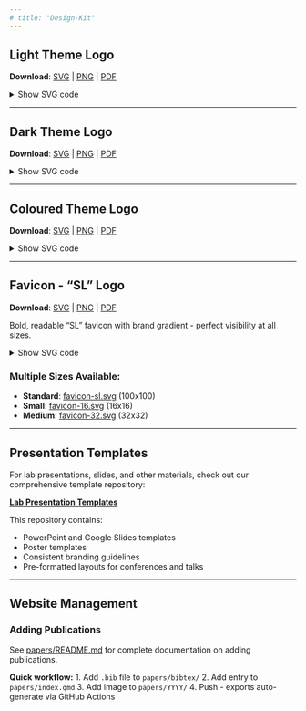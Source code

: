 ```yaml
---
# title: "Design-Kit"
---
```

## Light Theme Logo

**Download**: [SVG](images/logo_light.svg) | [PNG](images/logo_light.png) | [PDF](images/logo_light.pdf)

<details>
<summary>Show SVG code</summary>

```svg
<svg viewBox="0 0 480 120" xmlns="http://www.w3.org/2000/svg">
  <title>Sustainability Lab Logo - Light Mode</title>
  <line x1="110" y1="85" x2="110" y2="35" stroke="#444444" stroke-width="2" stroke-linecap="round"/>
  <line x1="110" y1="85" x2="150" y2="85" stroke="#444444" stroke-width="2" stroke-linecap="round"/>
  <path d="M 90.0 84.7 L 91.4 84.5 L 92.8 84.3 L 94.1 84.1 L 95.5 83.7 L 96.9 83.2 L 98.3 82.5 L 99.7 81.5 L 101.0 80.2 L 102.4 78.5 L 103.8 76.3 L 105.2 73.5 L 106.6 70.2 L 107.9 66.3 L 109.3 62.1 L 110.7 57.9 L 112.1 53.7 L 113.4 49.8 L 114.8 46.5 L 116.2 43.7 L 117.6 41.5 L 119.0 39.8 L 120.3 38.5 L 121.7 37.5 L 123.1 36.8 L 124.5 36.3 L 125.9 35.9 L 127.2 35.7 L 128.6 35.5 L 130.0 35.3"
        fill="none"
        stroke="#000000"
        stroke-width="3.5"
        stroke-linecap="round"/>
  <text x="165" y="65" font-family="system-ui, sans-serif" font-size="32" font-weight="400" fill="#111111" letter-spacing="0.5px">
    SUSTAINABILITY
  </text>
  <text x="165" y="85" font-family="system-ui, sans-serif" font-size="18" font-weight="300" fill="#555555" letter-spacing="3px">
    LAB
  </text>
</svg>
```

</details>

---

##  Dark Theme Logo

**Download**: [SVG](images/logo_dark.svg) | [PNG](images/logo_dark.png) | [PDF](images/logo_dark.pdf)

<details>
<summary>Show SVG code</summary>

```svg
<svg viewBox="0 0 480 120" xmlns="http://www.w3.org/2000/svg">
  <title>Sustainability Lab Logo - Dark Mode</title>
  <line x1="110" y1="85" x2="110" y2="35" stroke="#CCCCCC" stroke-width="2" stroke-linecap="round"/>
  <line x1="110" y1="85" x2="150" y2="85" stroke="#CCCCCC" stroke-width="2" stroke-linecap="round"/>
  <path d="M 90.0 84.7 L 91.4 84.5 L 92.8 84.3 L 94.1 84.1 L 95.5 83.7 L 96.9 83.2 L 98.3 82.5 L 99.7 81.5 L 101.0 80.2 L 102.4 78.5 L 103.8 76.3 L 105.2 73.5 L 106.6 70.2 L 107.9 66.3 L 109.3 62.1 L 110.7 57.9 L 112.1 53.7 L 113.4 49.8 L 114.8 46.5 L 116.2 43.7 L 117.6 41.5 L 119.0 39.8 L 120.3 38.5 L 121.7 37.5 L 123.1 36.8 L 124.5 36.3 L 125.9 35.9 L 127.2 35.7 L 128.6 35.5 L 130.0 35.3"
        fill="none"
        stroke="#FFFFFF"
        stroke-width="3.5"
        stroke-linecap="round"/>
  <text x="165" y="65" font-family="system-ui, sans-serif" font-size="32" font-weight="400" fill="#FFFFFF" letter-spacing="0.5px">
    SUSTAINABILITY
  </text>
  <text x="165" y="85" font-family="system-ui, sans-serif" font-size="18" font-weight="300" fill="#AAAAAA" letter-spacing="3px">
    LAB
  </text>
</svg>
```

</details>

---

##  Coloured Theme Logo

**Download**: [SVG](images/logo_colored.svg) | [PNG](images/logo_colored.png) | [PDF](images/logo_colored.pdf)

<details>
<summary>Show SVG code</summary>

```svg
<svg viewBox="0 0 480 120" xmlns="http://www.w3.org/2000/svg">
  <title>Sustainability Lab Logo - Modern Teal</title>
  <line x1="110" y1="85" x2="110" y2="35" stroke="#5C9EAD" stroke-width="2" stroke-linecap="round"/>
  <line x1="110" y1="85" x2="150" y2="85" stroke="#5C9EAD" stroke-width="2" stroke-linecap="round"/>
  <path d="M 90.0 84.7 L 91.4 84.5 L 92.8 84.3 L 94.1 84.1 L 95.5 83.7 L 96.9 83.2 L 98.3 82.5 L 99.7 81.5 L 101.0 80.2 L 102.4 78.5 L 103.8 76.3 L 105.2 73.5 L 106.6 70.2 L 107.9 66.3 L 109.3 62.1 L 110.7 57.9 L 112.1 53.7 L 113.4 49.8 L 114.8 46.5 L 116.2 43.7 L 117.6 41.5 L 119.0 39.8 L 120.3 38.5 L 121.7 37.5 L 123.1 36.8 L 124.5 36.3 L 125.9 35.9 L 127.2 35.7 L 128.6 35.5 L 130.0 35.3" 
        fill="none" 
        stroke="#2F5F5F" 
        stroke-width="3.5" 
        stroke-linecap="round"/>
  <text x="165" y="65" font-family="system-ui, sans-serif" font-size="32" font-weight="400" fill="#2F5F5F" letter-spacing="0.5px">
    SUSTAINABILITY
  </text>
  <text x="165" y="85" font-family="system-ui, sans-serif" font-size="18" font-weight="300" fill="#4A7F7F" letter-spacing="3px">
    LAB
  </text>
</svg>
```

</details>

---

##  Favicon - "SL" Logo

**Download**: [SVG](images/favicon-sl.svg) | [PNG](images/favicon-sl.png) | [PDF](images/favicon-sl.pdf)

Bold, readable "SL" favicon with brand gradient - perfect visibility at all sizes.

<details>
<summary>Show SVG code</summary>

```svg
<svg viewBox="0 0 100 100" xmlns="http://www.w3.org/2000/svg">
  <title>Sustainability Lab - SL Favicon</title>
  <defs>
    <linearGradient id="bgGradient" x1="0%" y1="0%" x2="100%" y2="100%">
      <stop offset="0%" style="stop-color:#667eea;stop-opacity:1" />
      <stop offset="100%" style="stop-color:#764ba2;stop-opacity:1" />
    </linearGradient>
  </defs>
  <circle cx="50" cy="50" r="48" fill="url(#bgGradient)" stroke="#ffffff" stroke-width="4"/>
  <text x="28" y="68" font-family="Roboto, system-ui, sans-serif" font-size="42" font-weight="700" fill="#ffffff" text-anchor="middle">S</text>
  <text x="72" y="68" font-family="Roboto, system-ui, sans-serif" font-size="42" font-weight="700" fill="#ffffff" text-anchor="middle">L</text>
</svg>
```

</details>

### Multiple Sizes Available:
- **Standard**: [favicon-sl.svg](images/favicon-sl.svg) (100x100)
- **Small**: [favicon-16.svg](images/favicon-16.svg) (16x16) 
- **Medium**: [favicon-32.svg](images/favicon-32.svg) (32x32)

---

## Presentation Templates

For lab presentations, slides, and other materials, check out our comprehensive template repository:

**[Lab Presentation Templates](https://github.com/sustainability-lab/lab-templates)**

This repository contains:

- PowerPoint and Google Slides templates
- Poster templates
- Consistent branding guidelines
- Pre-formatted layouts for conferences and talks

---

## Website Management

### Adding Publications

See [papers/README.md](papers/README.md) for complete documentation on adding publications.

**Quick workflow:**
1. Add `.bib` file to `papers/bibtex/`
2. Add entry to `papers/index.qmd`
3. Add image to `papers/YYYY/`
4. Push - exports auto-generate via GitHub Actions

